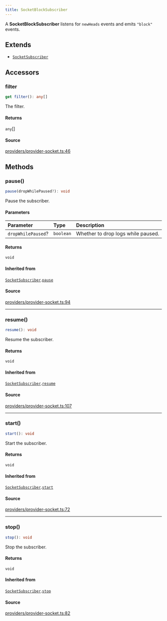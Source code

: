 ```yaml
---
title: SocketBlockSubscriber
---
```


A **SocketBlockSubscriber** listens for `newHeads` events and emits `"block"` events.

## Extends

- [`SocketSubscriber`](/content/classes/SocketSubscriber)

## Accessors

### filter

```ts
get filter(): any[]
```

The filter.

#### Returns

`any`[]

#### Source

[providers/provider-socket.ts:46](https://github.com/dominant-strategies/quais.js/blob/40f3917383e9421179ebdbc4076b907a7d088144/src/providers/provider-socket.ts#L46)

## Methods

### pause()

```ts
pause(dropWhilePaused?): void
```

Pause the subscriber.

#### Parameters

| Parameter | Type | Description |
| :------ | :------ | :------ |
| `dropWhilePaused`? | `boolean` | Whether to drop logs while paused. |

#### Returns

`void`

#### Inherited from

[`SocketSubscriber`](/content/classes/SocketSubscriber).[`pause`](/content/classes/SocketSubscriber#pause)

#### Source

[providers/provider-socket.ts:94](https://github.com/dominant-strategies/quais.js/blob/40f3917383e9421179ebdbc4076b907a7d088144/src/providers/provider-socket.ts#L94)

***

### resume()

```ts
resume(): void
```

Resume the subscriber.

#### Returns

`void`

#### Inherited from

[`SocketSubscriber`](/content/classes/SocketSubscriber).[`resume`](/content/classes/SocketSubscriber#resume)

#### Source

[providers/provider-socket.ts:107](https://github.com/dominant-strategies/quais.js/blob/40f3917383e9421179ebdbc4076b907a7d088144/src/providers/provider-socket.ts#L107)

***

### start()

```ts
start(): void
```

Start the subscriber.

#### Returns

`void`

#### Inherited from

[`SocketSubscriber`](/content/classes/SocketSubscriber).[`start`](/content/classes/SocketSubscriber#start)

#### Source

[providers/provider-socket.ts:72](https://github.com/dominant-strategies/quais.js/blob/40f3917383e9421179ebdbc4076b907a7d088144/src/providers/provider-socket.ts#L72)

***

### stop()

```ts
stop(): void
```

Stop the subscriber.

#### Returns

`void`

#### Inherited from

[`SocketSubscriber`](/content/classes/SocketSubscriber).[`stop`](/content/classes/SocketSubscriber#stop)

#### Source

[providers/provider-socket.ts:82](https://github.com/dominant-strategies/quais.js/blob/40f3917383e9421179ebdbc4076b907a7d088144/src/providers/provider-socket.ts#L82)
